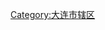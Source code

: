 {{Catnav|頁面分類|...|市辖区|辽宁市辖区|大连市辖区}}
{{Catnav|頁面分類|...|辽宁县级行政区|辽宁市辖区|大连市辖区}}
{{Catnav|頁面分類|...|辽宁地级市|大连|大连行政区划|大连区县市|大连市辖区}}
[[Category:大连市辖区|Category:大连市辖区]]
{{catmore|金州区|大连市金州区}}